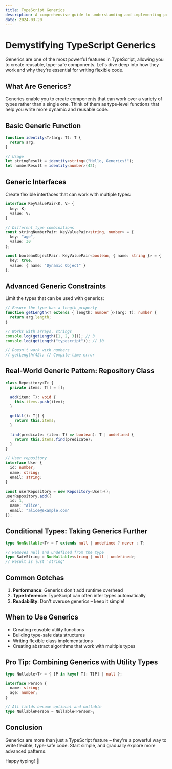 ```yaml
---
title: TypeScript Generics
description: A comprehensive guide to understanding and implementing powerful generic types in TypeScript
date: 2024-03-20
---
```


# Demystifying TypeScript Generics

Generics are one of the most powerful features in TypeScript, allowing you to create reusable, type-safe components. Let's dive deep into how they work and why they're essential for writing flexible code.

## What Are Generics?

Generics enable you to create components that can work over a variety of types rather than a single one. Think of them as type-level functions that help you write more dynamic and reusable code.

## Basic Generic Function

```typescript
function identity<T>(arg: T): T {
  return arg;
}

// Usage
let stringResult = identity<string>("Hello, Generics!");
let numberResult = identity<number>(42);
```

## Generic Interfaces

Create flexible interfaces that can work with multiple types:

```typescript
interface KeyValuePair<K, V> {
  key: K;
  value: V;
}

// Different type combinations
const stringNumberPair: KeyValuePair<string, number> = {
  key: "age",
  value: 30
};

const booleanObjectPair: KeyValuePair<boolean, { name: string }> = {
  key: true,
  value: { name: "Dynamic Object" }
};
```

## Advanced Generic Constraints

Limit the types that can be used with generics:

```typescript
// Ensure the type has a length property
function getLength<T extends { length: number }>(arg: T): number {
  return arg.length;
}

// Works with arrays, strings
console.log(getLength([1, 2, 3])); // 3
console.log(getLength("typescript")); // 10

// Doesn't work with numbers
// getLength(42); // Compile-time error
```

## Real-World Generic Pattern: Repository Class

```typescript
class Repository<T> {
  private items: T[] = [];

  add(item: T): void {
    this.items.push(item);
  }

  getAll(): T[] {
    return this.items;
  }

  find(predicate: (item: T) => boolean): T | undefined {
    return this.items.find(predicate);
  }
}

// User repository
interface User {
  id: number;
  name: string;
  email: string;
}

const userRepository = new Repository<User>();
userRepository.add({
  id: 1,
  name: "Alice",
  email: "alice@example.com"
});
```

## Conditional Types: Taking Generics Further

```typescript
type NonNullable<T> = T extends null | undefined ? never : T;

// Removes null and undefined from the type
type SafeString = NonNullable<string | null | undefined>;
// Result is just 'string'
```

## Common Gotchas

1. **Performance**: Generics don't add runtime overhead
2. **Type Inference**: TypeScript can often infer types automatically
3. **Readability**: Don't overuse generics – keep it simple!

## When to Use Generics

- Creating reusable utility functions
- Building type-safe data structures
- Writing flexible class implementations
- Creating abstract algorithms that work with multiple types

## Pro Tip: Combining Generics with Utility Types

```typescript
type Nullable<T> = { [P in keyof T]: T[P] | null };

interface Person {
  name: string;
  age: number;
}

// All fields become optional and nullable
type NullablePerson = Nullable<Person>;
```

## Conclusion

Generics are more than just a TypeScript feature – they're a powerful way to write flexible, type-safe code. Start simple, and gradually explore more advanced patterns.

Happy typing! 🚀
